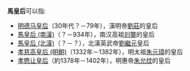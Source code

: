 '''馬皇后'''可以指:
*[[明德马皇后|明德马皇后]]（30年代？－79年），漢明帝[[劉莊|劉莊]]的皇后
*[[馬皇后_(南漢)|馬皇后 (南漢)]]（？－934年），南汉高祖[[刘龑|刘龑]]的皇后
*[[馬皇后_(北漢)|馬皇后 (北漢)]]（？－？），北漢英武帝[[劉繼元|劉繼元]]皇后
*[[孝慈高皇后_(明朝)|孝慈高皇后 (明朝)]]（1332年－1382年），明太祖[[朱元璋|朱元璋]]的皇后
*[[孝愍让皇后|孝愍让皇后]]（約1378年－1402年），明惠帝[[朱允炆|朱允炆]]的皇后

{{disambig|Cat=三字封號消歧義}}
